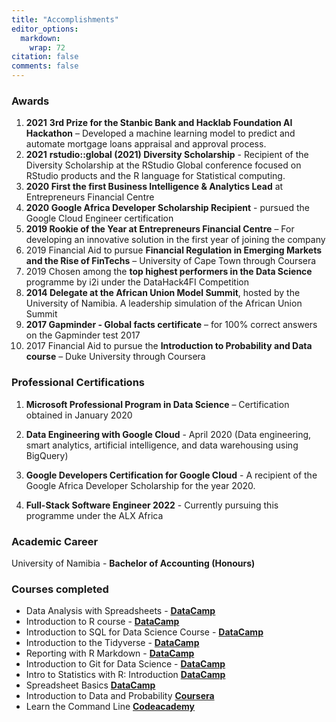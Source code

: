 ```yaml
---
title: "Accomplishments"
editor_options: 
  markdown: 
    wrap: 72
citation: false
comments: false
---
```


### Awards

1.  **2021** **3rd Prize for the Stanbic Bank and Hacklab Foundation AI
    Hackathon** -- Developed a machine learning model to predict and
    automate mortgage loans appraisal and approval process.
2.  **2021** **rstudio::global (2021) Diversity Scholarship** -
    Recipient of the Diversity Scholarship at the RStudio Global
    conference focused on RStudio products and the R language for
    Statistical computing.
3.  **2020 First the first Business Intelligence & Analytics Lead** at
    Entrepreneurs Financial Centre
4.  **2020 Google Africa Developer Scholarship Recipient** - pursued the
    Google Cloud Engineer certification
5.  **2019 Rookie of the Year at Entrepreneurs Financial Centre** -- For
    developing an innovative solution in the first year of joining the
    company
6.  2019 Financial Aid to pursue **Financial Regulation in Emerging
    Markets and the Rise of FinTechs** -- University of Cape Town
    through Coursera
7.  2019 Chosen among the **top highest performers in the Data Science**
    programme by i2i under the DataHack4FI Competition
8.  **2014 Delegate at the African Union Model Summit**, hosted by the
    University of Namibia. A leadership simulation of the African Union
    Summit
9.  **2017 Gapminder - Global facts certificate** -- for 100% correct
    answers on the Gapminder test 2017
10. 2017 Financial Aid to pursue the **Introduction to Probability and
    Data course** -- Duke University through Coursera

### Professional Certifications

1)  **Microsoft Professional Program in Data Science** -- Certification
    obtained in January 2020

2)  **Data Engineering with Google Cloud** - April 2020 (Data
    engineering, smart analytics, artificial intelligence, and data
    warehousing using BigQuery)

3)  **Google Developers Certification for Google Cloud** - A recipient
    of the Google Africa Developer Scholarship for the year 2020.

4)  **Full-Stack Software Engineer 2022** - Currently pursuing this
    programme under the ALX Africa

### Academic Career

University of Namibia - **Bachelor of Accounting (Honours)**

### Courses completed

-   Data Analysis with Spreadsheets -
    [[**DataCamp**]{.underline}](https://www.datacamp.com/statement-of-accomplishment/course/712b36601d6e732f07128239c057eda77132ae38)
-   Introduction to R course -
    [**DataCamp**](https://www.datacamp.com/statement-of-accomplishment/course/284ca241bbb76f34add2d7c8a7ad4d4a8167d7f2)
-   Introduction to SQL for Data Science Course -
    [**DataCamp**](https://www.datacamp.com/statement-of-accomplishment/course/9c58b5ae8c2e5918dbee19f70e9bf797686b9ddd)
-   Introduction to the Tidyverse -
    [**DataCamp**](https://www.datacamp.com/statement-of-accomplishment/course/16be4b93ba3d34ef04f69e599c6d295cf20e88f5)
-   Reporting with R Markdown -
    [**DataCamp**](https://www.datacamp.com/statement-of-accomplishment/course/22a4a32e8a42148c0c8f8e06a96003a762719f70)
-   Introduction to Git for Data Science -
    [**DataCamp**](https://www.datacamp.com/statement-of-accomplishment/course/e9f54b91a3d762e7508001880b0372315a862c50)
-   Intro to Statistics with R: Introduction
    [**DataCamp**](https://www.datacamp.com/statement-of-accomplishment/course/16da816f65c95d6322d6a68fb569a094ef683f0e)
-   Spreadsheet Basics
    [**DataCamp**](https://links.datacamp.com/e/c/eyJlbWFpbF9pZCI6IlpOMkhCQUFCWXhEZWZIZDdHMEFrcG1hNE5GcW8iLCJocmVmIjoiaHR0cHM6Ly93d3cuZGF0YWNhbXAuY29tL3N0YXRlbWVudC1vZi1hY2NvbXBsaXNobWVudC9jb3Vyc2UvMzVmZjU2NDFjYzg1YTFlOGNhN2ZkMmZjZTYxMzZlMTFjNzIxYjM0MiIsImxpbmtfaWQiOjU4ODYzNDk1LCJwb3NpdGlvbiI6Mn0/f23a7a5d8ab4d3a56af0b7bd3b5b5165b3d7269be75345ba13112eec7ee5d843)
-   Introduction to Data and Probability
    [**Coursera**](https://www.coursera.org/learn/probability-intro?authMode=login)
-   Learn the Command Line
    [**Codeacademy**](https://www.codecademy.com/learn/learn-the-command-line)
